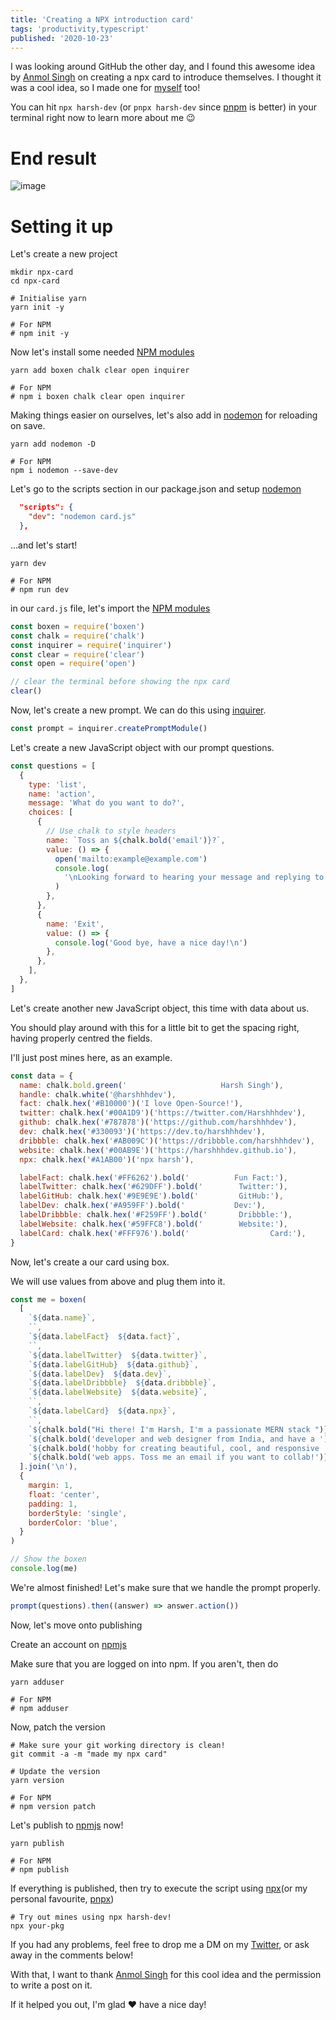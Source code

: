 ```yaml
---
title: 'Creating a NPX introduction card'
tags: 'productivity,typescript'
published: '2020-10-23'
---
```


I was looking around GitHub the other day, and I found this awesome idea by [Anmol Singh] on creating a npx card to introduce themselves. I thought it was a cool idea, so I made one for [myself] too!

You can hit `npx harsh-dev` (or `pnpx harsh-dev` since [pnpm](https://pnpm.io/) is better) in your terminal right now to learn more about me :wink:

# End result

![image](https://user-images.githubusercontent.com/69592270/161366988-20f4f446-c64d-4b4d-8630-e7fbfb891a2f.png)

# Setting it up

Let's create a new project

```bash:terminal
mkdir npx-card
cd npx-card

# Initialise yarn
yarn init -y

# For NPM
# npm init -y
```

Now let's install some needed [NPM modules](https://npmjs.com)

```bash:terminal
yarn add boxen chalk clear open inquirer

# For NPM
# npm i boxen chalk clear open inquirer
```

Making things easier on ourselves, let's also add in [nodemon] for reloading on save.

```bash:terminal
yarn add nodemon -D

# For NPM
npm i nodemon --save-dev
```

Let's go to the scripts section in our package.json and setup [nodemon]

```json:package.json
  "scripts": {
    "dev": "nodemon card.js"
  },
```

...and let's start!

```bash:terminal
yarn dev

# For NPM
# npm run dev
```

in our `card.js` file, let's import the [NPM modules](https://npmjs.com)

```js:card.js
const boxen = require('boxen')
const chalk = require('chalk')
const inquirer = require('inquirer')
const clear = require('clear')
const open = require('open')

// clear the terminal before showing the npx card
clear()
```

Now, let's create a new prompt. We can do this using [inquirer](https://github.com/SBoudrias/Inquirer.js#readme).

```js:card.js
const prompt = inquirer.createPromptModule()
```

Let's create a new JavaScript object with our prompt questions.

```js:card.js
const questions = [
  {
    type: 'list',
    name: 'action',
    message: 'What do you want to do?',
    choices: [
      {
        // Use chalk to style headers
        name: `Toss an ${chalk.bold('email')}?`,
        value: () => {
          open('mailto:example@example.com')
          console.log(
            '\nLooking forward to hearing your message and replying to you!\n'
          )
        },
      },
      {
        name: 'Exit',
        value: () => {
          console.log('Good bye, have a nice day!\n')
        },
      },
    ],
  },
]
```

Let's create another new JavaScript object, this time with data about us.

You should play around with this for a little bit to get the spacing right, having properly centred the fields.

I'll just post mines here, as an example.

```js:card.js
const data = {
  name: chalk.bold.green('                     Harsh Singh'),
  handle: chalk.white('@harshhhdev'),
  fact: chalk.hex('#B10000')('I love Open-Source!'),
  twitter: chalk.hex('#00A1D9')('https://twitter.com/Harshhhdev'),
  github: chalk.hex('#787878')('https://github.com/harshhhdev'),
  dev: chalk.hex('#330093')('https://dev.to/harshhhdev'),
  dribbble: chalk.hex('#AB009C')('https://dribbble.com/harshhhdev'),
  website: chalk.hex('#00AB9E')('https://harshhhdev.github.io'),
  npx: chalk.hex('#A1AB00')('npx harsh'),

  labelFact: chalk.hex('#FF6262').bold('          Fun Fact:'),
  labelTwitter: chalk.hex('#629DFF').bold('        Twitter:'),
  labelGitHub: chalk.hex('#9E9E9E').bold('         GitHub:'),
  labelDev: chalk.hex('#A959FF').bold('           Dev:'),
  labelDribbble: chalk.hex('#F259FF').bold('       Dribbble:'),
  labelWebsite: chalk.hex('#59FFC8').bold('        Website:'),
  labelCard: chalk.hex('#FFF976').bold('                  Card:'),
}
```

Now, let's create a our card using box.

We will use values from above and plug them into it.

```js:card.js
const me = boxen(
  [
    `${data.name}`,
    ``,
    `${data.labelFact}  ${data.fact}`,
    ``,
    `${data.labelTwitter}  ${data.twitter}`,
    `${data.labelGitHub}  ${data.github}`,
    `${data.labelDev}  ${data.dev}`,
    `${data.labelDribbble}  ${data.dribbble}`,
    `${data.labelWebsite}  ${data.website}`,
    ``,
    `${data.labelCard}  ${data.npx}`,
    ``,
    `${chalk.bold("Hi there! I'm Harsh, I'm a passionate MERN stack ")}`,
    `${chalk.bold('developer and web designer from India, and have a ')}`,
    `${chalk.bold('hobby for creating beautiful, cool, and responsive ')}`,
    `${chalk.bold('web apps. Toss me an email if you want to collab!')}`,
  ].join('\n'),
  {
    margin: 1,
    float: 'center',
    padding: 1,
    borderStyle: 'single',
    borderColor: 'blue',
  }
)

// Show the boxen
console.log(me)
```

We're almost finished! Let's make sure that we handle the prompt properly.

```js:card.js
prompt(questions).then((answer) => answer.action())
```

Now, let's move onto publishing

Create an account on [npmjs](https://npmjs.com/)

Make sure that you are logged on into npm. If you aren't, then do

```bash:terminal
yarn adduser

# For NPM
# npm adduser
```

Now, patch the version

```bash:terminal
# Make sure your git working directory is clean!
git commit -a -m "made my npx card"

# Update the version
yarn version

# For NPM
# npm version patch
```

Let's publish to [npmjs](https://npmjs.com/) now!

```bash:terminal
yarn publish

# For NPM
# npm publish
```

If everything is published, then try to execute the script using [npx](https://www.npmjs.com/package/npx)(or my personal favourite, [pnpx](https://pnpm.io/pnpx-cli))

```bash:terminal
# Try out mines using npx harsh-dev!
npx your-pkg
```

If you had any problems, feel free to drop me a DM on my [Twitter](https://twitter.com/harshhhdev/), or ask away in the comments below!

With that, I want to thank [Anmol Singh] for this cool idea and the permission to write a post on it.

If it helped you out, I'm glad :heart: have a nice day!

[anmol singh]: https://github.com/anmol098
[anmol's card]: https://github.com/anmol098/npx_card
[my card]: https://github.com/harshhhdev/npx-harsh
[repo]: https://github.com/anmol098/npx_card
[nodemon]: https://nodemon.io/
[myself]: https://github.com/harshhhdev
